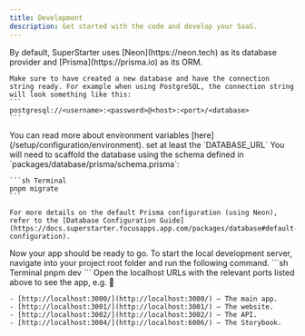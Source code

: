 ```yaml
---
title: Development
description: Get started with the code and develop your SaaS.
---
```


<Steps>
  <Step title="Create a new database">
    By default, SuperStarter uses [Neon](https://neon.tech) as its database provider and [Prisma](https://prisma.io) as its ORM.

    Make sure to have created a new database and have the connection string ready. For example when using PostgreSQL, the connection string will look something like this:
    ```
    postgresql://<username>:<password>@<host>:<port>/<database>
    ```
  </Step>
  <Step title="Set up the environment variables">
    You can read more about environment variables [here](/setup/configuration/environment). set at least the `DATABASE_URL`
  </Step>
  <Step title="Configure the database">
    You will need to scaffold the database using the schema defined in `packages/database/prisma/schema.prisma`:

    ```sh Terminal
    pnpm migrate
    ```

    For more details on the default Prisma configuration (using Neon), refer to the [Database Configuration Guide](https://docs.superstarter.focusapps.app.com/packages/database#default-configuration).
  </Step>
    <Step title="Start your development server">
    Now your app should be ready to go. To start the local development server, navigate into your project root folder and run the following command.
    ```sh Terminal
    pnpm dev
    ```
    Open the localhost URLs with the relevant ports listed above to see the app, e.g. 🎉

    - [http://localhost:3000/](http://localhost:3000/) — The main app.
    - [http://localhost:3001/](http://localhost:3001/) — The website.
    - [http://localhost:3002/](http://localhost:3002/) — The API.
    - [http://localhost:3004/](http://localhost:6006/) — The Storybook.
  </Step>
</Steps>
